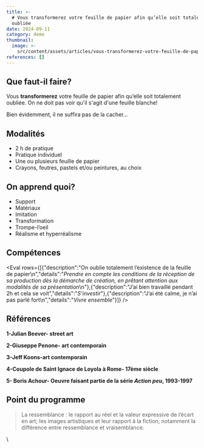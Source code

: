 ```yaml
---
title: >-
  # Vous transformerez votre feuille de papier afin qu’elle soit totalement
  oubliée
date: 2024-09-11
category: 4eme
thumbnail:
  image: >-
    src/content/assets/articles/vous-transformerez-votre-feuille-de-papier-afin-qu-elle-soit-totalement-oubliee/thumbnail/image.gif
references: []
---
```

## Que faut-il faire?

Vous **transformerez** votre feuille de papier afin qu’elle soit totalement oubliée. On ne doit pas voir qu'il s'agit d'une feuille blanche!

Bien évidemment, il ne suffira pas de la cacher...

## **Modalités**

* 2 h de pratique
* Pratique individuel
* Une ou plusieurs feuille de papier
* Crayons, feutres, pastels et/ou peintures, au choix

## **On apprend quoi?**

* Support
* Matériaux
* Imitation
* Transformation
* Trompe-l’oeil
* Réalisme et hyperréalisme

## Compétences

<Eval rows={[{"description":"On oublie totalement l’existence de la feuille de papier\n","details":"*Prendre en compte les conditions de la réception de sa production dès la démarche de création, en prêtant attention aux modalités de sa présentation*\n"},{"description":"J’ai bien travaillé pendant 2h et cela se voit","details":"*S’investir*"},{"description":"J’ai été calme, je n’ai pas parlé fort\n","details":"*Vivre ensemble*"}]} />

## **Références**

**1-Julian Beever- street art**

**2-Giuseppe Penone- art contemporain**

**3-Jeff Koons-art contemporain**

**4-Coupole de Saint Ignace de Loyola à Rome- 17ème siècle**

**5- Boris Achour- Oeuvre faisant partie de la série *Action peu*, 1993-1997**

## **Point du programme**

> La ressemblance : le rapport au réel et la valeur expressive de l’écart en art; les images artistiques et leur rapport à la fiction, notamment la différence entre ressemblance et vraisemblance.

\
